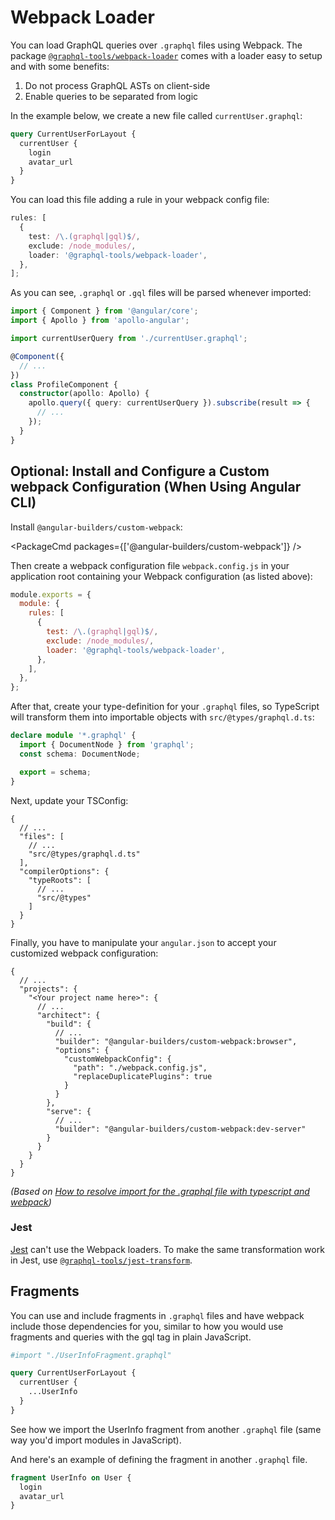 
# Webpack Loader

You can load GraphQL queries over `.graphql` files using Webpack. The package [`@graphql-tools/webpack-loader`](https://www.npmjs.com/package/@graphql-tools/webpack-loader) comes with a loader easy to setup and with some benefits:

1. Do not process GraphQL ASTs on client-side
1. Enable queries to be separated from logic

In the example below, we create a new file called `currentUser.graphql`:

```graphql filename="currentUser.graphql"
query CurrentUserForLayout {
  currentUser {
    login
    avatar_url
  }
}
```

You can load this file adding a rule in your webpack config file:

```ts
rules: [
  {
    test: /\.(graphql|gql)$/,
    exclude: /node_modules/,
    loader: '@graphql-tools/webpack-loader',
  },
];
```

As you can see, `.graphql` or `.gql` files will be parsed whenever imported:

```ts
import { Component } from '@angular/core';
import { Apollo } from 'apollo-angular';

import currentUserQuery from './currentUser.graphql';

@Component({
  // ...
})
class ProfileComponent {
  constructor(apollo: Apollo) {
    apollo.query({ query: currentUserQuery }).subscribe(result => {
      // ...
    });
  }
}
```

## Optional: Install and Configure a Custom webpack Configuration (When Using Angular CLI)

Install `@angular-builders/custom-webpack`:

<PackageCmd packages={['@angular-builders/custom-webpack']} />

Then create a webpack configuration file `webpack.config.js` in your application root containing your Webpack configuration (as listed above):

```js filename="webpack.config.js"
module.exports = {
  module: {
    rules: [
      {
        test: /\.(graphql|gql)$/,
        exclude: /node_modules/,
        loader: '@graphql-tools/webpack-loader',
      },
    ],
  },
};
```

After that, create your type-definition for your `.graphql` files, so TypeScript will transform them into importable objects with `src/@types/graphql.d.ts`:

```ts filename="graphql.d.ts"
declare module '*.graphql' {
  import { DocumentNode } from 'graphql';
  const schema: DocumentNode;

  export = schema;
}
```

Next, update your TSConfig:

```jsonc filename="tsconfig.json"
{
  // ...
  "files": [
    // ...
    "src/@types/graphql.d.ts"
  ],
  "compilerOptions": {
    "typeRoots": [
      // ...
      "src/@types"
    ]
  }
}
```

Finally, you have to manipulate your `angular.json` to accept your customized webpack configuration:

```jsonc filename="angular.json"
{
  // ...
  "projects": {
    "<Your project name here>": {
      // ...
      "architect": {
        "build": {
          // ...
          "builder": "@angular-builders/custom-webpack:browser",
          "options": {
            "customWebpackConfig": {
              "path": "./webpack.config.js",
              "replaceDuplicatePlugins": true
            }
          }
        },
        "serve": {
          // ...
          "builder": "@angular-builders/custom-webpack:dev-server"
        }
      }
    }
  }
}
```

_(Based on [How to resolve import for the .graphql file with typescript and webpack](https://dev.to/open-graphql/how-to-resolve-import-for-the-graphql-file-with-typescript-and-webpack-35lf))_

### Jest

[Jest](https://facebook.github.io/jest/) can't use the Webpack loaders. To make the same transformation work in Jest, use [`@graphql-tools/jest-transform`](https://npmjs.com/package/@graphql-tools/jest-transform).

## Fragments

You can use and include fragments in `.graphql` files and have webpack include those dependencies for you, similar to how you would use fragments and queries with the gql tag in plain JavaScript.

```graphql
#import "./UserInfoFragment.graphql"

query CurrentUserForLayout {
  currentUser {
    ...UserInfo
  }
}
```

See how we import the UserInfo fragment from another `.graphql` file (same way you'd import modules in JavaScript).

And here's an example of defining the fragment in another `.graphql` file.

```graphql
fragment UserInfo on User {
  login
  avatar_url
}
```
